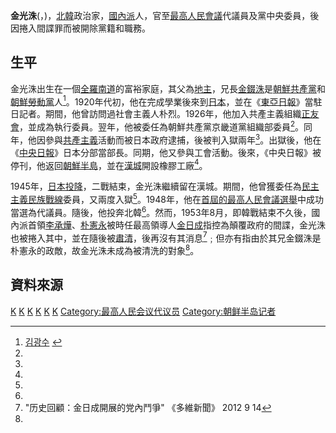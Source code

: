 {{noteTA
|G1=Country
|1=zh:北朝鮮; zh-cn:朝鲜; zh-tw:朝鮮; zh-hk:朝鮮; zh-sg:朝鲜;
}}

'''金光洙'''({{Lang|ko|김광수}}，{{bd|1903年||?|}})，[[北韓|北韓]]政治家，[[南朝鲜劳动党|國內派]]人，官至[[最高人民會議|最高人民會議]]代議員及黨中央委員，後因捲入間諜罪而被開除黨籍和職務。

==生平==
金光洙出生在一個[[全羅南道_(日本統治時代)|全羅南道]]的富裕家庭，其父為[[地主|地主]]，兄長[[金錣洙|金錣洙]]是[[朝鮮共產黨|朝鮮共產黨]]和[[朝鮮勞動黨|朝鮮勞動黨]]人<ref name="encykorea">[http://encykorea.aks.ac.kr/Contents/Contents?contents_id=E0008704 김광수] {{webarchive|url=https://web.archive.org/web/20140109083224/http://encykorea.aks.ac.kr/Contents/Contents?contents_id=E0008704 |date=2014-01-09 }}</ref>。1920年代初，他在完成學業後來到[[日本|日本]]，並在《[[東亞日報|東亞日報]]》當駐日記者。期間，他曾訪問過社會主義人朴烈。1926年，他加入共產主義組織[[正友會|正友會]]，並成為執行委員。翌年，他被委任為朝鮮共產黨京畿道黨組織部委員<ref name="encykorea"/>。同年，他因參與[[共產主義|共產主義]]活動而被日本政府逮捕，後被判入獄兩年<ref name="encykorea"/>。出獄後，他在《[[中央日報_(韓國)|中央日報]]》日本分部當部長。同期，他又參與工會活動。後來，《中央日報》被停刊，他返回[[朝鮮半島|朝鮮半島]]，並在[[漢城|漢城]]開設橡膠工廠<ref name="encykorea"/>。

1945年，[[日本投降|日本投降]]，二戰結束，金光洙繼續留在漢城。期間，他曾獲委任為[[民主主義民族戰線|民主主義民族戰線]]委員，又兩度入獄<ref name="encykorea"/>。1948年，他在[[1948年朝鮮民主主義人民共和國最高人民會議選舉|首屆的最高人民會議選舉]]中成功當選為代議員。隨後，他投奔北韓<ref name="encykorea"/>。然而，1953年8月，即韓戰結束不久後，國內派首領[[李承燁_(政治家)|李承燁]]、[[朴憲永|朴憲永]]被時任最高領導人[[金日成|金日成]]指控為顛覆政府的間諜，金光洙也被捲入其中，並在隨後被[[肅清|肅清]]，後再沒有其消息<ref>"历史回顧：金日成開展的党內鬥爭" 《多維新聞》 2012 9 14</ref>﹔但亦有指由於其兄金錣洙是朴憲永的政敵，故金光洙未成為被清洗的對象<ref name="encykorea"/>。

==資料來源==
{{reflist}}

[[Category:朝鮮半島政治人物|K]]
[[Category:朝鮮勞動黨黨員|K]]
[[Category:朝鲜族共产主义者|K]]
[[Category:朝鲜民主主义人民共和国政治迫害|K]]
[[Category:全羅南道出身人物|K]]
[[Category:金姓|K]]
[[Category:最高人民会议代议员|Category:最高人民会议代议员]]
[[Category:朝鲜半岛记者|Category:朝鲜半岛记者]]